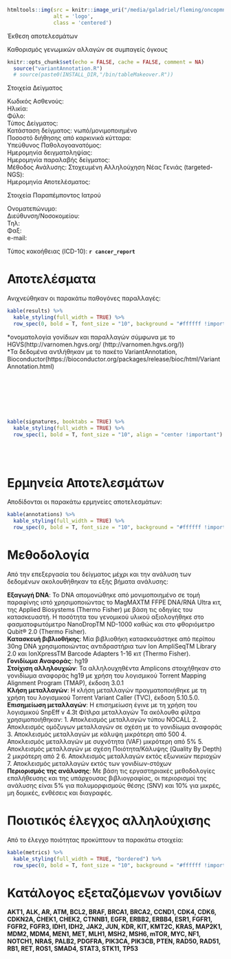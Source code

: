 ```r
htmltools::img(src = knitr::image_uri("/media/galadriel/fleming/oncopmnet/oncopmnet_pipeline/oncoPMNET_logo.png"), 
               alt = 'logo', 
               class = 'centered')
```

<p class="title">
Έκθεση αποτελεσμάτων
</p>
<p class="title2">
Καθορισμός γενωμικών αλλαγών σε συμπαγείς όγκους
</p>

```r
knitr::opts_chunk$set(echo = FALSE, cache = FALSE, comment = NA)
  source("variantAnnotation.R")
  # source(paste0(INSTALL_DIR,"/bin/tableMakeover.R"))
```

<p class="title3">
  Στοιχεία Δείγματος
</p>

<p class="subheader">
  Κωδικός Ασθενούς:<br />
  Ηλικία:<br />
  Φύλο:<br />
  Τύπος Δείγματος:<br />
  Κατάσταση δείγματος: νωπό/μονιμοποιημένο<br />
  Ποσοστό διήθησης από καρκινικά κύτταρα:<br />
  Υπεύθυνος Παθολογοανατόμος:<br />
  Ημερομηνία δειγματοληψίας:<br />
  Ημερομηνία παραλαβής δείγματος:<br />
  Μέθοδος Ανάλυσης: Στοχευμένη Αλληλούχηση Νέας Γενιάς (targeted-NGS):<br />
  Ημερομηνία Αποτελέσματος:<br />
</p>

<p class="title3">
  Στοιχεία Παραπέμποντος Ιατρού
</p>

<p class="subheader">
  Ονοματεπώνυμο:<br />
  Διεύθυνση/Νοσοκομείου:<br />
  Τηλ:<br />
  Φαξ:<br />
  e-mail:<br />
</p>

<p class="subheader">
  Τύπος κακοήθειας (ICD-10): **`r cancer_report`**<br />
</p>

<link rel="stylesheet" href="https://use.fontawesome.com/releases/v5.7.0/css/all.css">

<h1>
Αποτελέσματα
</h1>

<p class="comment">
Ανιχνεύθηκαν οι παρακάτω παθογόνες παραλλαγές:
</p>
```r
kable(results) %>%
  kable_styling(full_width = TRUE) %>%
  row_spec(0, bold = T, font_size = "10", background = "#ffffff !important", color = "#248f8f !important")
```
<p class="footer">
  \*ονοματολογία γονίδιων και παραλλαγών σύμφωνα με το HGVS(http://varnomen.hgvs.org/ (http://varnomen.hgvs.org/)) <br />
  \*Τα δεδομένα αντλήθηκαν με το πακέτο VariantAnnotation, Bioconductor(https://bioconductor.org/packages/release/bioc/html/VariantAnnotation.html)
</p>

<br />
<br />
<br />
<br />
<br />

```r
kable(signatures, booktabs = TRUE) %>%
  kable_styling(full_width = TRUE) %>%
  row_spec(1, bold = T, font_size = "10", align = "center !important")
```
<br />
<br />

<h1>
Ερμηνεία Αποτελεσμάτων
</h1>

<p class="comment">
Αποδίδονται οι παρακάτω ερμηνείες αποτελεσμάτων:
</p>
```r
kable(annotations) %>%
  kable_styling(full_width = TRUE) %>%
  row_spec(0, bold = T, font_size = "10", background = "#ffffff !important", color = "#248f8f !important")
```

<h1>
Μεθοδολογία
</h1>

<p class="comment">
Από την επεξεργασία του δείγματος μέχρι και την ανάλυση των δεδομένων ακολουθήθηκαν τα εξής βήματα ανάλυσης:
</p>

<p class="subheader2">
  **Εξαγωγή DNA**: Το DNA απομονώθηκε από μονιμοποιημένο σε τομή παραφίνης ιστό χρησιμοποιώντας το
MagMAXTM FFPE DNA/RNA Ultra κιτ, της Applied Biosystems (Thermo Fisher) με βάση τις
οδηγίες του κατασκευαστή. Η ποσότητα του γενομικού υλικού αξιολογήθηκε στο
φασματοφωτόμετρο NanoDropTM ND-1000 καθώς και στο φθοριόμετρο Qubit® 2.0
(Thermo Fisher). <br />
  **Κατασκευή βιβλιοθήκης**: Μία βιβλιοθήκη κατασκευάστηκε από περίπου 30ng DNA χρησιμοποιώντας
αντιδραστήρια των Ion AmpliSeqTM Library 2.0 και IonXpressTM Barcode Adapters 1-16 κιτ
(Thermo Fisher). <br />
  **Γονιδίωμα Αναφοράς**: hg19 <br />
  **Στοίχιση αλληλουχιών**: Τα αλληλουχηθέντα Amplicons στοιχήθηκαν στο γονιδίωμα αναφοράς hg19 με χρήση του 
  λογισμικού Torrent Mapping Alignment Program (TMAP), έκδοση 3.0.1 <br />
  **Κλήση μεταλλαγών**: Η κλήση μεταλλαγών πραγματοποιήθηκε με τη χρήση του λογισμικού Torrent Variant Caller
(TVC), έκδοση 5.10.5.0. <br />
  **Επισημείωση μεταλλαγών**: Η επισημείωση έγινε με τη χρήση του λογισμικού SnpEff v 4.3t
Φίτλρα μεταλλαγών Τα ακόλουθα φίλτρα χρησιμοποιήθηκαν:
1. Αποκλεισμός μεταλλαγών τύπου NOCALL
2. Αποκλεισμός ομόζυγων μεταλλαγών σε σχέση με το γονιδίωμα αναφοράς
3. Αποκλεισμός μεταλλαγών με κάλυψη μικρότερη από 500
4. Αποκλεισμός μεταλλαγών με συχνότητα (VAF) μικρότερη από 5%
5. Αποκλεισμός μεταλλαγών με σχέση Ποιότητα/Κάλυψης (Quality By Depth) 2 μικρότερη
από 2
6. Αποκλεισμός μεταλλαγών εκτός εξωνικών περιοχών
7. Αποκλεισμός μεταλλαγών εκτός των γονιδίων-στόχων  <br />
  **Περιορισμός της ανάλυσης**: Με βάση τις εργαστηριακές μεθοδολογίες επαλήθευσης και της υπάρχουσας βιβλιογραφίας, οι
περιορισμοί της ανάλυσης είναι 5% για πολυμορφισμούς θέσης (SNV) και 10% για μικρές, μη
δομικές, ενθέσεις και διαγραφές.
</p>

<h1>
Ποιοτικός έλεγχος αλληλούχισης
</h1>

<p class="comment">
Από το έλεγχο ποιότητας προκύπτουν τα παρακάτω στοιχεία:
</p>
```r
kable(metrics) %>%
  kable_styling(full_width = TRUE, "bordered") %>%
  row_spec(0, bold = T, font_size = "10", background = "#ffffff !important", color = "#248f8f !important")
```

<h1>
Κατάλογος εξεταζόμενων γονιδίων
</h1>
<p class="subheader2">
  **AKT1, ALK, AR, ATM, BCL2, BRAF, BRCA1, BRCA2, CCND1, CDK4, CDK6, CDKN2A, CHEK1, CHEK2, CTNNB1, EGFR, ERBB2, ERBB4, ESR1, FGFR1, FGFR2, 
  FGFR3, IDH1, IDH2, JAK2, JUN, KDR, KIT, KMT2C, KRAS, MAP2K1, MDM2, MDM4, MEN1, MET, MLH1, MSH2, MSH6, mTOR, MYC, NF1, NOTCH1, NRAS, 
  PALB2, PDGFRA, PIK3CA, PIK3CB, PTEN, RAD50, RAD51, RB1, RET, ROS1, SMAD4, STAT3, STK11, TP53**
</p>

